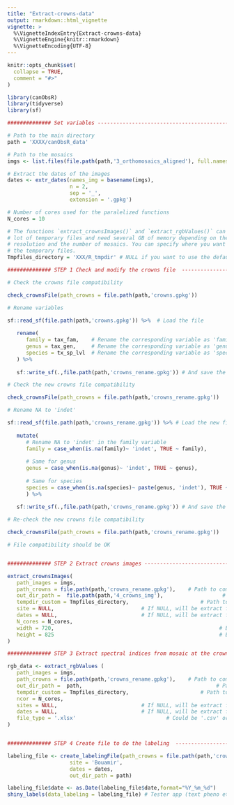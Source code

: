 ```yaml
---
title: "Extract-crowns-data"
output: rmarkdown::html_vignette
vignette: >
  %\VignetteIndexEntry{Extract-crowns-data}
  %\VignetteEngine{knitr::rmarkdown}
  %\VignetteEncoding{UTF-8}
---
```


```r
knitr::opts_chunk$set(
  collapse = TRUE,
  comment = "#>"
)
```

```r
library(canObsR)
library(tidyverse)
library(sf)

############## Set variables -------------------------------------------------------------

# Path to the main directory
path = 'XXXX/canObsR_data'

# Path to the mosaics
imgs <- list.files(file.path(path,'3_orthomosaics_aligned'), full.names = T)

# Extract the dates of the images
dates <- extr_dates(names_img = basename(imgs), 
                    n = 2, 
                    sep = '_', 
                    extension = '.gpkg')

# Number of cores used for the paralelized functions
N_cores = 10

# The functions `extract_crownsImages()` and `extract_rgbValues()` can produce a 
# lot of temporary files and need several GB of memory depending on the size, the 
# resolution and the number of mosaics. You can specify where you want to store 
# the temporary files.
Tmpfiles_directory = 'XXX/R_tmpdir' # NULL if you want to use the default folder

############## STEP 1 Check and modify the crowns file  ----------------------------------

# Check the crowns file compatibility

check_crownsFile(path_crowns = file.path(path,'crowns.gpkg'))

# Rename variables

sf::read_sf(file.path(path,'crowns.gpkg')) %>%  # Load the file
   
   rename(
      family = tax_fam,    # Rename the corresponding variable as 'family'
      genus = tax_gen,     # Rename the corresponding variable as 'genus'
      species = tx_sp_lvl  # Rename the corresponding variable as 'species'
   ) %>%
   
   sf::write_sf(.,file.path(path,'crowns_rename.gpkg')) # And save the file

# Check the new crowns file compatibility

check_crownsFile(path_crowns = file.path(path,'crowns_rename.gpkg'))

# Rename NA to 'indet'

sf::read_sf(file.path(path,'crowns_rename.gpkg')) %>% # Load the new file
   
   mutate(
      # Rename NA to 'indet' in the family variable
      family = case_when(is.na(family)~ 'indet', TRUE ~ family),
      
      # Same for genus
      genus = case_when(is.na(genus)~ 'indet', TRUE ~ genus),
      
      # Same for species
      species = case_when(is.na(species)~ paste(genus, 'indet'), TRUE ~ species)
      ) %>%
   
   sf::write_sf(.,file.path(path,'crowns_rename.gpkg')) # And save the file

# Re-check the new crowns file compatibility

check_crownsFile(path_crowns = file.path(path,'crowns_rename.gpkg'))

# File compatibility should be OK


############## STEP 2 Extract crowns images ----------------------------------------------

extract_crownsImages(
   path_images = imgs,                                                   # Path to mosaics
   path_crowns = file.path(path,'crowns_rename.gpkg'),    # Path to compatible crowns file
   out_dir_path =  file.path(path,'4_crowns_img'),                   # Path to output folder
   tempdir_custom = Tmpfiles_directory,                       # Path to tmp file directory
   site = NULL,                            # If NULL, will be extract from the path_images
   dates = NULL,                           # If NULL, will be extract from the path_images
   N_cores = N_cores,                                                    # Number of cores 
   width = 720,                                                     # By default it is 720 
   height = 825                                                     # By default it is 720 
)

############## STEP 3 Extract spectral indices from mosaic at the crown scale ------------

rgb_data <- extract_rgbValues (
   path_images = imgs,                                                   # Path to mosaics
   path_crowns = file.path(path,'crowns_rename.gpkg'),    # Path to compatible crowns file
   out_dir_path =  path,                                           # Path to output folder
   tempdir_custom = Tmpfiles_directory,                       # Path to tmp file directory
   ncor = N_cores,                                                       # Number of cores 
   sites = NULL,                           # If NULL, will be extract from the path_images
   dates = NULL,                           # If NULL, will be extract from the path_images
   file_type = '.xlsx'                             # Could be '.csv' or '.xlsx' or 'RData'
)


############## STEP 4 Create file to do the labeling  ------------------------------------

labeling_file <- create_labelingFile(path_crowns = file.path(path,'crowns_rename.gpkg'),
                    site = 'Bouamir', 
                    dates = dates, 
                    out_dir_path = path)

labeling_file$date <- as.Date(labeling_file$date,format="%Y_%m_%d")
shiny_labels(data_labeling = labeling_file) # Tester app (text pheno et plot reste à faire)

```
